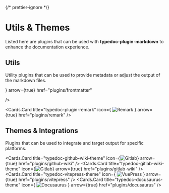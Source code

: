 {/* prettier-ignore */}

# Utils & Themes

Listed here are plugins that can be used with **typedoc-plugin-markdown** to enhance the documentation experience.

## Utils

Utility plugins that can be used to provide metadata or adjust the output of the markdown files.

<Cards num={2}>
  <Cards.Card
    title="typedoc-plugin-frontmatter"
    icon={<FontAwesomeIcon icon={faBook} />}
    arrow={true}
    href="plugins/frontmatter"

/>

  <Cards.Card
    title="typedoc-plugin-remark"
    icon={
      <Image src="/logos/remark-logo.png" alt="Remark" width={26} height={26} />
    }
    arrow={true}
    href="plugins/remark"
  />
</Cards>

## Themes & Integrations

Plugins that can be used to integrate and target output for specific platforms.

<Cards num={2}>

  <Cards.Card
    title="typedoc-github-wiki-theme"
    icon={<Image src="/logos/github-logo.svg" alt="Gitlab" width={26} height={26} />}
    arrow={true}
    href="plugins/github-wiki"
  />
  <Cards.Card
    title="typedoc-gitlab-wiki-theme"
    icon={<Image src="/logos/gitlab-logo.png" alt="Gitlab" width={26} height={26} />}
    arrow={true}
    href="plugins/gitlab-wiki"
  />
    <Cards.Card
    title="typedoc-vitepress-theme"
    icon={
      <Image src="/logos/vuepress-logo.png" alt="VuePress" width={26} height={26} />
    }
    arrow={true}
    href="plugins/vitepress"
  />
  <Cards.Card
    title="typedoc-docusaurus-theme"
    icon={
      <Image
        src="/logos/docusaurus-logo.svg"
        alt="Docusaurus"
        width={26}
        height={26}
      />
    }
    arrow={true}
    href="plugins/docusaurus"
  />
</Cards>
